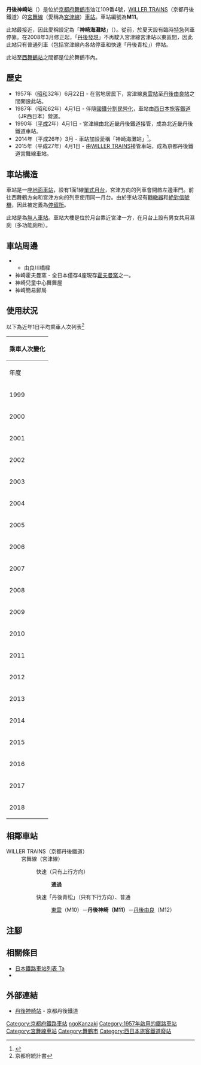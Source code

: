 {{NoteTA
|T=zh-hans:丹後神崎站;zh-hk:丹後神崎站;zh-tw:丹後神崎車站;
|1=zh-hans:丹後神崎站;zh-hk:丹後神崎站;zh-tw:丹後神崎車站;
}}
{{Infobox station
|公司色 = #ea4f6f
|站名 = 丹後神崎
|圖片 = Yugo, Maizuru, Kyoto Prefecture 624-0963, Japan - panoramio.jpg
|圖片說明 = 車站入口
|日文原名 = 丹後神崎
|平假名 = たんごかんざき
|羅馬拼音 = Tango-kanzaki
|副站名 = 神崎海灘
|電報略號 = 
|所在地 = {{JPN}}[[京都府|京都府]][[舞鶴市|舞鶴市]]油江109番4號
|座標 = {{coord|35|30|24.05|N|135|17|36.85|E|type:railwaystation_region:JP-24|display=inline,title}}
|車站構造 = [[地面車站|地面車站]]
|月台配置 = 1面1線
|啟用年月日 = 1957年（[[昭和|昭和]]32年）6月22日
|廢站年月日 = 
|乘客人數 = 11
|上下車人次 = 
|統計年度 = 2018
|轉車 = 
|全寬備註 = [[無人車站|無人車站]]
|adjacent = {{Adjacent stations|system=京都丹後鐵道|line=M|left=東雲|right=丹後由良|note-left=M10<br>3.8km|note-mid=M11<br>距離[[西舞鶴站|西舞鶴]]12.7km|note-right=M12<br>1.7km}}
}}
'''丹後神崎站'''（{{jpn|j=丹後神崎駅|hg=たんごかんざきえき|rm=Tango-kanzaki eki|f=y}}）是位於[[京都府|京都府]][[舞鶴市|舞鶴市]]油江109番4號，[[WILLER_TRAINS|WILLER TRAINS]]（京都丹後鐵道）的[[宮舞線|宮舞線]]（愛稱為[[宮津線|宮津線]]）[[鐵路車站|車站]]。車站編號為'''M11'''。

此站最接近{{Translink|ja|神崎海水浴場|神崎海灘}}，因此愛稱設定為「'''神崎海灘站'''」（{{jpn|j=神崎海水浴場駅}}）。從前，於夏天設有臨時[[特別急行列車|特急]]列車停靠。在2008年3月修正起，「[[丹後發現號列車|丹後發現]]」不再駛入宮津線宮津站以東區間，因此此站只有普通列車（包括宮津線內各站停車和快速「丹後青松」）停站。

此站至[[西舞鶴站|西舞鶴站]]之間都是位於舞鶴市內。

== 歷史 ==
* 1957年（[[昭和|昭和]]32年）6月22日 - 在當地居民{{Translink|ja|請願駅|請願站|請願}}下，宮津線[[東雲站|東雲站]]至[[丹後由良站|丹後由良站]]之間開設此站。
* 1987年（昭和62年）4月1日 - 伴隨[[國鐵分割民營化|國鐵分割民營化]]，車站由[[西日本旅客鐵道|西日本旅客鐵道]]（JR西日本）營運。
* 1990年（[[平成|平成]]2年）4月1日 - 宮津線由北近畿丹後鐵道接管，成為北近畿丹後鐵道車站。
* 2014年（平成26年）3月 - 車站加設愛稱「神崎海灘站」<ref>{{Cite web |url=http://www.pref.kyoto.jp/ktr/20140812_1.html |title=KTRとその沿線地域の平成25年度の取組(まとめ) |accessdate=2015-11-30 |publisher=京都府 |language=ja |archive-date=2016-03-05 |archive-url=https://web.archive.org/web/20160305232651/http://www.pref.kyoto.jp/ktr/20140812_1.html |dead-url=no }}</ref>。
* 2015年（平成27年）4月1日 - 由[[WILLER_TRAINS|WILLER TRAINS]]接管車站，成為京都丹後鐵道宮舞線車站。

== 車站構造 ==
車站是一座[[地面車站|地面車站]]，設有1面1線[[單式月台|單式月台]]，宮津方向的列車會開啟左邊車門。前往西舞鶴方向和宮津方向的列車使用同一月台。由於車站沒有[[轉轍器|轉轍器]]和[[日本鐵路信號#主信號機|絶對信號機]]，因此被定義為[[停車場_(鐵路)|停留所]]。

此站是為[[無人車站|無人車站]]。車站大樓是位於月台靠近宮津一方，在月台上設有男女共用濕廁（多功能廁所）。

== 車站周邊 ==
* {{Translink|ja|由良川}}
** 由良川橋樑
* 神崎霍夫曼窯 - 全日本僅存4座現存[[霍夫曼窯|霍夫曼窯]]之一。
* 神崎兒童中心舞舞屋
* 神崎簡易郵局

== 使用狀況 ==
以下為近年1日平均乘車人次列表<ref>京都府統計書</ref>
{| class="wikitable" style="margin: 1em 0.2em; text-align: center; font-size: 85%;"
|- style="background: #ddd;"
!colspan="2"|乘車人次變化
|-
!年度 !! 1日平均乘車人次
|-
|1999
|77
|-
|2000
|60
|-
|2001
|47
|-
|2002
|41
|-
|2003
|41
|-
|2004
|36
|-
|2005
|25
|-
|2006
|27
|-
|2007
|22
|-
|2008
|36
|-
|2009
|36
|-
|2010
|25
|-
|2011
|30
|-
|2012
|25
|-
|2013
|25
|-
|2014
|19
|-
|2015
|14
|-
|2016
|16
|-
|2017
|8
|-
|2018
|11
|}

== 相鄰車站 ==
; WILLER TRAINS（京都丹後鐵道）
: 宮舞線（宮津線）
:: 快速（只有上行方向）
::: '''通過'''
:: 快速「丹後青松」（只有下行方向）、普通
::: [[東雲站_(京都府)|東雲]]（M10）－'''丹後神崎（M11）'''－[[丹後由良站|丹後由良]]（M12）

== 注腳 ==
{{Reflist}}
== 相關條目 ==
* [[日本鐵路車站列表_Ta|日本鐵路車站列表 Ta]]
* {{Translink|ja|北前船}}
==外部連結==
* [http://trains.willer.co.jp/station/tangokanzaki/ 丹後神崎站] {{Wayback|url=http://trains.willer.co.jp/station/tangokanzaki/ |date=20200923064232 }}{{ja icon}} - 京都丹後鐵道
{{宮津線}}
{{DEFAULTSORT:Tango-Kanzaki}}
[[Category:京都府鐵路車站|Category:京都府鐵路車站]]
[[Category:日本鐵路車站_Ta|ngoKanzaki]]
[[Category:1957年啟用的鐵路車站|Category:1957年啟用的鐵路車站]]
[[Category:宮舞線車站|Category:宮舞線車站]]
[[Category:舞鶴市|Category:舞鶴市]]
[[Category:西日本旅客鐵道廢站|Category:西日本旅客鐵道廢站]]